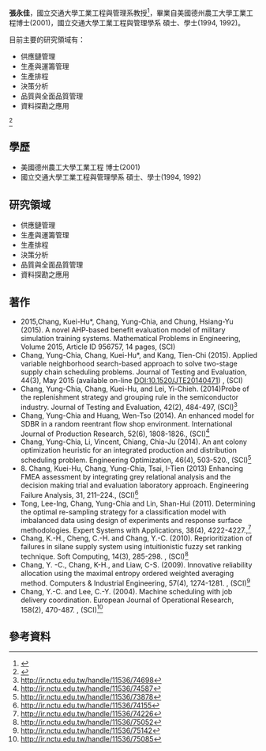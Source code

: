 {{Infobox person
|name              = 張永佳
|gender        = 女
|education        = [[國立交通大學|國立交通大學]]工業工程與管理學系（[[理学学士|B.S.]]、[[理學碩士|M.S.]]）<br/>美國[[德州農工大學|德州農工大學]]工業工程（PhD）
}}

'''張永佳'''，國立交通大學工業工程與管理系教授<ref>{{Cite web |url=http://www.iem.nctu.edu.tw/people/bio.php?PID=32 |title=存档副本 |access-date=2015-04-07 |archive-url=https://web.archive.org/web/20150414035846/http://www.iem.nctu.edu.tw/people/bio.php?PID=32 |archive-date=2015-04-14 |dead-url=yes }}</ref>，畢業自美國德州農工大學工業工程博士(2001)，國立交通大學工業工程與管理學系 碩士、學士(1994, 1992)。

目前主要的研究領域有：

* 供應鏈管理
* 生產與運籌管理
* 生產排程
* 決策分析
* 品質與全面品質管理
* 資料探勘之應用
<ref>{{cite web |url=http://www.com.nctu.edu.tw/faculty/%E5%B7%A5%E6%A5%AD%E5%B7%A5%E7%A8%8B%E8%88%87%E7%AE%A1%E7%90%86%E5%AD%B8%E7%B3%BB/%E5%BC%B5%E6%B0%B8%E4%BD%B3%20 |title=存档副本 |accessdate=2015-04-07 |deadurl=yes |archiveurl=https://web.archive.org/web/20150414034958/http://www.com.nctu.edu.tw/faculty/%E5%B7%A5%E6%A5%AD%E5%B7%A5%E7%A8%8B%E8%88%87%E7%AE%A1%E7%90%86%E5%AD%B8%E7%B3%BB/%E5%BC%B5%E6%B0%B8%E4%BD%B3%20 |archivedate=2015-04-14 }}</ref>

==學歷==
*美國德州農工大學工業工程 博士(2001)
*國立交通大學工業工程與管理學系 碩士、學士(1994, 1992)

==研究領域==
* 供應鏈管理
* 生產與運籌管理
* 生產排程
* 決策分析
* 品質與全面品質管理
*資料探勘之應用



==著作==
* 2015,Chang, Kuei-Hu*, Chang, Yung-Chia, and Chung, Hsiang-Yu (2015). A novel AHP-based benefit evaluation model of military simulation training systems. Mathematical Problems in Engineering, Volume 2015, Article ID 956757, 14 pages, (SCI)
*Chang, Yung-Chia, Chang, Kuei-Hu*, and Kang, Tien-Chi (2015). Applied variable neighborhood search-based approach to solve two-stage supply chain scheduling problems. Journal of Testing and Evaluation, 44(3), May 2015 (available on-line DOI:10.1520/JTE20140471) , (SCI)
*Chang, Yung-Chia, Chang, Kuei-Hu, and Lei, Yi-Chieh. (2014)Probe of the replenishment strategy and grouping rule in the semiconductor industry. Journal of Testing and Evaluation, 42(2), 484-497, (SCI)<ref>http://ir.nctu.edu.tw/handle/11536/74698</ref>
* Chang, Yung-Chia and Huang, Wen-Tso (2014). An enhanced model for SDBR in a random reentrant flow shop environment. International Journal of Production Research, 52(6), 1808-1826., (SCI)<ref>http://ir.nctu.edu.tw/handle/11536/74587</ref>
* Chang, Yung-Chia, Li, Vincent, Chiang, Chia-Ju (2014). An ant colony optimization heuristic for an integrated production and distribution scheduling problem. Engineering Optimization, 46(4), 503-520., (SCI)<ref>http://ir.nctu.edu.tw/handle/11536/73878</ref>
* 8. Chang, Kuei-Hu, Chang, Yung-Chia, Tsai, I-Tien (2013) Enhancing FMEA assessment by integrating grey relational analysis and the decision making trial and evaluation laboratory approach. Engineering Failure Analysis, 31, 211–224., (SCI)<ref>http://ir.nctu.edu.tw/handle/11536/74155</ref>
* Tong, Lee-Ing, Chang, Yung-Chia and Lin, Shan-Hui (2011). Determining the optimal re-sampling strategy for a classification model with imbalanced data using design of experiments and response surface methodologies. Expert Systems with Applications, 38(4), 4222-4227.,<ref>http://ir.nctu.edu.tw/handle/11536/74226</ref>
* Chang, K.-H., Cheng, C.-H. and Chang, Y.-C. (2010). Reprioritization of failures in silane supply system using intuitionistic fuzzy set ranking technique. Soft Computing, 14(3), 285-298. , (SCI)<ref>http://ir.nctu.edu.tw/handle/11536/75052</ref>
* Chang, Y. -C., Chang, K-H., and Liaw, C-S. (2009). Innovative reliability allocation using the maximal entropy ordered weighted averaging method. Computers & Industrial Engineering, 57(4), 1274-1281. , (SCI)<ref>http://ir.nctu.edu.tw/handle/11536/75142</ref>
* Chang, Y.-C. and Lee, C.-Y. (2004). Machine scheduling with job delivery coordination. European Journal of Operational Research, 158(2), 470-487. , (SCI)<ref>http://ir.nctu.edu.tw/handle/11536/75085</ref>

==參考資料==
{{reflist}}